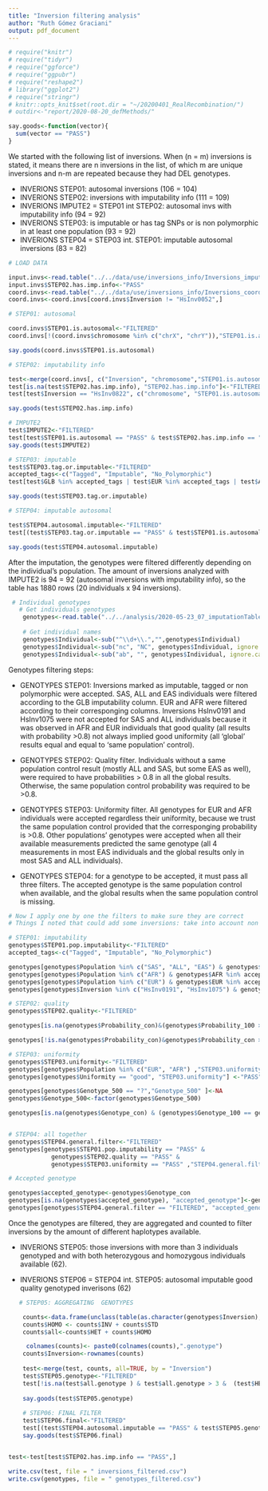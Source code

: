 ```yaml
---
title: "Inversion filtering analysis"
author: "Ruth Gómez Graciani"
output: pdf_document
---
```


```r
# require("knitr")
# require("tidyr")
# require("ggforce")
# require("ggpubr")
# require("reshape2")
# library("ggplot2")
# require("stringr")
# knitr::opts_knit$set(root.dir = "~/20200401_RealRecombination/")
# outdir<-"report/2020-08-20_defMethods/"

say.goods<-function(vector){
  sum(vector == "PASS")
}


```

We started with the following list of inversions. When (n = m) inversions is stated, it  means there are n inversions in the list, of which m are unique inversions and n-m are repeated because they had DEL genotypes. 

* INVERIONS STEP01: autosomal inversions (106 = 104)
* INVERIONS STEP02: inversions with imputability info (111 = 109)
* INVERIONS IMPUTE2 = STEP01 int STEP02: autosomal invs with imputability info (94 = 92)
* INVERIONS STEP03: is imputable or has tag SNPs or is non polymorphic in at least one population (93 = 92)
* INVERIONS STEP04 = STEP03 int. STEP01: imputable autosomal inversions (83 = 82)


```r

# LOAD DATA

input.invs<-read.table("../../data/use/inversions_info/Inversions_imputability.txt", header = TRUE)
input.invs$STEP02.has.imp.info<-"PASS"
coord.invs<-read.table("../../data/use/inversions_info/Inversions_coordinates_hg19.csv", col.names = c("Inversion", "chromosome", "B1s19", "B1e19", "B2s19", "B2e19"))
coord.invs<-coord.invs[coord.invs$Inversion != "HsInv0052",]

# STEP01: autosomal

coord.invs$STEP01.is.autosomal<-"FILTERED"
coord.invs[!(coord.invs$chromosome %in% c("chrX", "chrY")),"STEP01.is.autosomal" ]<-"PASS"

say.goods(coord.invs$STEP01.is.autosomal)

# STEP02: imputability info

test<-merge(coord.invs[, c("Inversion", "chromosome","STEP01.is.autosomal")], input.invs , all = TRUE)
test[is.na(test$STEP02.has.imp.info), "STEP02.has.imp.info"]<-"FILTERED"
test[test$Inversion == "HsInv0822", c("chromosome", "STEP01.is.autosomal")]<-c("chrX", "FILTERED")

say.goods(test$STEP02.has.imp.info)

# IMPUTE2
test$IMPUTE2<-"FILTERED"
test[test$STEP01.is.autosomal == "PASS" & test$STEP02.has.imp.info == "PASS","IMPUTE2"]<-"PASS"
say.goods(test$IMPUTE2)

# STEP03: imputable
test$STEP03.tag.or.imputable<-"FILTERED"
accepted_tags<-c("Tagged", "Imputable", "No_Polymorphic")
test[test$GLB %in% accepted_tags | test$EUR %in% accepted_tags | test$AFR %in% accepted_tags , "STEP03.tag.or.imputable"]<-"PASS"

say.goods(test$STEP03.tag.or.imputable)

# STEP04: imputable autosomal

test$STEP04.autosomal.imputable<-"FILTERED"
test[(test$STEP03.tag.or.imputable == "PASS" & test$STEP01.is.autosomal == "PASS" ), "STEP04.autosomal.imputable"] <- "PASS"

say.goods(test$STEP04.autosomal.imputable)


```


After the imputation, the genotypes were filtered differently depending on the individual's population. The amount of inversions analyzed with IMPUTE2 is 94 = 92 (autosomal inversions with imputability info), so the table has 1880 rows (20 individuals x 94 inversions).

```r

 # Individual genotypes
   # Get individuals genotypes
    genotypes<-read.table("../../analysis/2020-05-23_07_imputationTables/imputationResults.csv", header=TRUE, sep = ",")
  
    # Get individual names
    genotypes$Individual<-sub("^\\d+\\.","",genotypes$Individual)
    genotypes$Individual<-sub("nc", "NC", genotypes$Individual, ignore.case = FALSE)
    genotypes$Individual<-sub("ab", "", genotypes$Individual, ignore.case = FALSE)


```

Genotypes filtering steps:

* GENOTYPES STEP01: Inversions marked as imputable, tagged or non polymorphic were accepted. SAS, ALL and EAS individuals were filtered according to the GLB imputability column. EUR and AFR were filtered according to their corresponging columns. Inversions HsInv0191 and HsInv1075 were not accepted for SAS and ALL individuals because it was observed in AFR and EUR individuals that good quality (all results with probability >0.8) not always implied good uniformity (all 'global' results equal and equal to 'same population' control). 

* GENOTYPES STEP02: Quality filter. Individuals without a same population control result (mostly ALL and SAS, but some EAS as well), were required to have probabilities > 0.8 in all the global results. Otherwise, the same population control probability was required to be >0.8.

* GENOTYPES STEP03:  Uniformity filter. All genotypes for EUR and AFR individuals were accepted regardless their uniformity, because we trust the same population control provided that the corresponging probability is >0.8. Other populations' genotypes were accepted when all their available measurements predicted the same genotype (all 4 measurements in most EAS individuals and the global results only in most SAS and ALL individuals).

* GENOTYPES STEP04: for a genotype to be accepted, it must pass all three filters. The accepted genotype is the same population control when available, and the global results when the same population control is missing.


```r

# Now I apply one by one the filters to make sure they are correct
# Things I noted that could add some inversions: take into account non polymorphic ones

# STEP01: imputability 
genotypes$STEP01.pop.imputability<-"FILTERED"
accepted_tags<-c("Tagged", "Imputable", "No_Polymorphic")

genotypes[genotypes$Population %in% c("SAS", "ALL", "EAS") & genotypes$GLB %in% accepted_tags, "STEP01.pop.imputability"  ]<-"PASS"
genotypes[genotypes$Population %in% c("AFR") & genotypes$AFR %in% accepted_tags, "STEP01.pop.imputability"  ]<-"PASS"
genotypes[genotypes$Population %in% c("EUR") & genotypes$EUR %in% accepted_tags, "STEP01.pop.imputability"  ]<-"PASS"
genotypes[genotypes$Inversion %in% c("HsInv0191", "HsInv1075") & genotypes$Population %in% c("SAS", "ALL"),"STEP01.pop.imputability"]<-"FILTERED"

# STEP02: quality
genotypes$STEP02.quality<-"FILTERED"

genotypes[is.na(genotypes$Probability_con)&(genotypes$Probability_100 > 0.8 & genotypes$Probability_250 > 0.8 & genotypes$Probability_500 > 0.8) , "STEP02.quality"]<-"PASS"

genotypes[!is.na(genotypes$Probability_con)&genotypes$Probability_con > 0.8, "STEP02.quality" ]<-"PASS"

# STEP03: uniformity
genotypes$STEP03.uniformity<-"FILTERED"
genotypes[genotypes$Population %in% c("EUR", "AFR") ,"STEP03.uniformity"] <- "PASS"
genotypes[genotypes$Uniformity == "good", "STEP03.uniformity"] <-"PASS"

genotypes[genotypes$Genotype_500 == "?","Genotype_500" ]<-NA
genotypes$Genotype_500<-factor(genotypes$Genotype_500)

genotypes[is.na(genotypes$Genotype_con) & (genotypes$Genotype_100 == genotypes$Genotype_250 & genotypes$Genotype_250 == genotypes$Genotype_500), "STEP03.uniformity"] <-"PASS"


# STEP04: all together
genotypes$STEP04.general.filter<-"FILTERED"
genotypes[genotypes$STEP01.pop.imputability == "PASS" &
            genotypes$STEP02.quality == "PASS" &
            genotypes$STEP03.uniformity == "PASS" ,"STEP04.general.filter" ]<-"PASS"

# Accepted genotype

genotypes$accepted_genotype<-genotypes$Genotype_con
genotypes[is.na(genotypes$accepted_genotype), "accepted_genotype"]<-genotypes[is.na(genotypes$accepted_genotype), "Genotype_500"]
genotypes[genotypes$STEP04.general.filter == "FILTERED", "accepted_genotype"]<-NA
```

Once the genotypes are filtered, they are aggregated and counted to filter inversions by the amount of different haplotypes available. 

* INVERIONS STEP05: those inversions with more than 3 individuals genotyped and with both heterozygous and homozygous individuals available (62).

* INVERIONS STEP06 = STEP04 int. STEP05: autosomal imputable good quality genotyped inverisons (62)

```r

   # STEP05: AGGREGATING  GENOTYPES

    counts<-data.frame(unclass(table(as.character(genotypes$Inversion), genotypes$accepted_genotype)))
    counts$HOMO <- counts$INV + counts$STD
    counts$all<-counts$HET + counts$HOMO

     colnames(counts)<- paste0(colnames(counts),".genotype")
    counts$Inversion<-rownames(counts)
    
    test<-merge(test, counts, all=TRUE, by = "Inversion")
    test$STEP05.genotype<-"FILTERED"
    test[!is.na(test$all.genotype ) & test$all.genotype > 3 &  (test$HET.genotype > 0 & test$HOMO.genotype > 0), "STEP05.genotype"] <-"PASS"
    
    say.goods(test$STEP05.genotype)
    
    # STEP06: FINAL FILTER
    test$STEP06.final<-"FILTERED"
    test[(test$STEP04.autosomal.imputable == "PASS" & test$STEP05.genotype == "PASS" ), "STEP06.final"] <- "PASS"
    say.goods(test$STEP06.final)



```

<!-- Save tables -->

```r

test<-test[test$STEP02.has.imp.info == "PASS",]

write.csv(test, file = " inversions_filtered.csv")
write.csv(genotypes, file = " genotypes_filtered.csv")

```





















